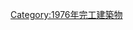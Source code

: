 {{Commonscat|Bridges completed in 1976}}
{{Cat nav 10years|20世紀橋梁|1976||年完工橋梁}}

[[Category:1976年完工建築物|Category:1976年完工建築物]]